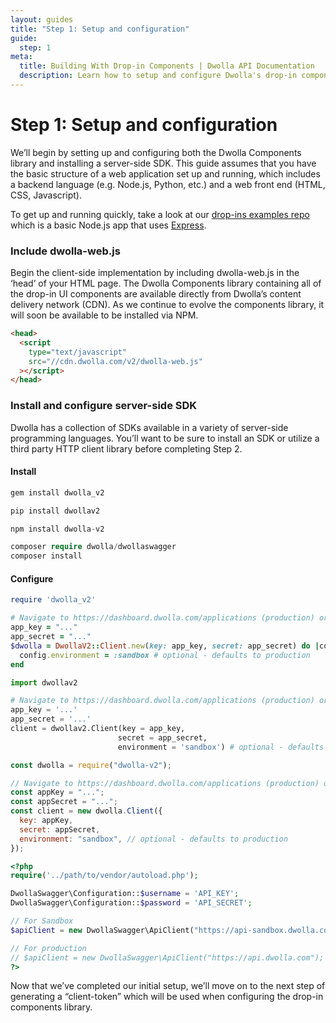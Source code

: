 ```yaml
---
layout: guides
title: "Step 1: Setup and configuration"
guide:
  step: 1
meta:
  title: Building With Drop-in Components | Dwolla API Documentation
  description: Learn how to setup and configure Dwolla's drop-in components with dwolla v2.
---
```


# Step 1: Setup and configuration

We’ll begin by setting up and configuring both the Dwolla Components library and installing a server-side SDK. This guide assumes that you have the basic structure of a web application set up and running, which includes a backend language (e.g. Node.js, Python, etc.) and a web front end (HTML, CSS, Javascript).

To get up and running quickly, take a look at our [drop-ins examples repo](https://github.com/Dwolla/drop-ins-examples) which is a basic Node.js app that uses [Express](https://expressjs.com/).

### Include dwolla-web.js

Begin the client-side implementation by including dwolla-web.js in the ‘head’ of your HTML page. The Dwolla Components library containing all of the drop-in UI components are available directly from Dwolla’s content delivery network (CDN). As we continue to evolve the components library, it will soon be available to be installed via NPM.

```html
<head>
  <script
    type="text/javascript"
    src="//cdn.dwolla.com/v2/dwolla-web.js"
  ></script>
</head>
```

### Install and configure server-side SDK

Dwolla has a collection of SDKs available in a variety of server-side programming languages. You’ll want to be sure to install an SDK or utilize a third party HTTP client library before completing Step 2.

#### Install

```ruby
gem install dwolla_v2
```

```python
pip install dwollav2
```

```javascript
npm install dwolla-v2
```

```php
composer require dwolla/dwollaswagger
composer install
```

#### Configure

```ruby
require 'dwolla_v2'

# Navigate to https://dashboard.dwolla.com/applications (production) or https://dashboard-sandbox.dwolla.com/applications (Sandbox) for your application key and secret.
app_key = "..."
app_secret = "..."
$dwolla = DwollaV2::Client.new(key: app_key, secret: app_secret) do |config|
  config.environment = :sandbox # optional - defaults to production
end
```

```python
import dwollav2

# Navigate to https://dashboard.dwolla.com/applications (production) or https://dashboard-sandbox.dwolla.com/applications (Sandbox) for your application key and secret.
app_key = '...'
app_secret = '...'
client = dwollav2.Client(key = app_key,
                        secret = app_secret,
                        environment = 'sandbox') # optional - defaults to production
```

```javascript
const dwolla = require("dwolla-v2");

// Navigate to https://dashboard.dwolla.com/applications (production) or https://dashboard-sandbox.dwolla.com/applications (Sandbox) for your application key and secret.
const appKey = "...";
const appSecret = "...";
const client = new dwolla.Client({
  key: appKey,
  secret: appSecret,
  environment: "sandbox", // optional - defaults to production
});
```

```php
<?php
require('../path/to/vendor/autoload.php');

DwollaSwagger\Configuration::$username = 'API_KEY';
DwollaSwagger\Configuration::$password = 'API_SECRET';

// For Sandbox
$apiClient = new DwollaSwagger\ApiClient("https://api-sandbox.dwolla.com");

// For production
// $apiClient = new DwollaSwagger\ApiClient("https://api.dwolla.com");
?>
```

Now that we’ve completed our initial setup, we’ll move on to the next step of generating a “client-token” which will be used when configuring the drop-in components library.
